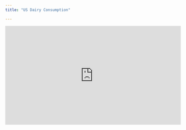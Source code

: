 ```yaml
---
title: "US Dairy Consumption"

---
```


<iframe width="560" height="315" src="https://www.youtube.com/embed/13iG_HkEPVc" title="YouTube video player" frameborder="0" allow="accelerometer; autoplay; clipboard-write; encrypted-media; gyroscope; picture-in-picture" allowfullscreen></iframe>
